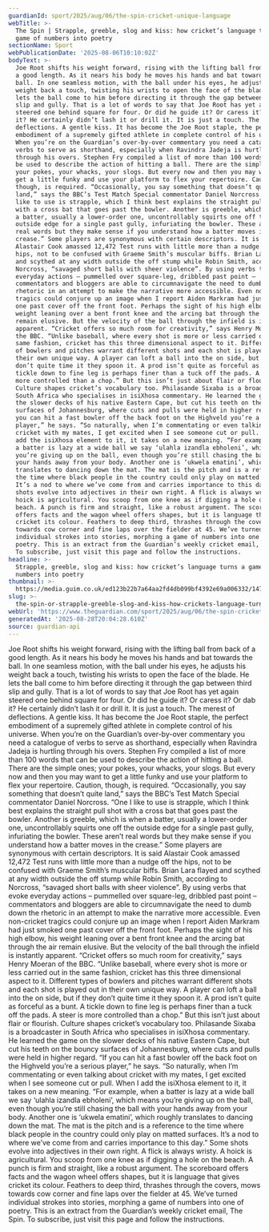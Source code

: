 ```yaml
---
guardianId: sport/2025/aug/06/the-spin-cricket-unique-language
webTitle: >-
  The Spin | Strapple, greeble, slog and kiss: how cricket’s language turns a
  game of numbers into poetry
sectionName: Sport
webPublicationDate: '2025-08-06T10:10:02Z'
bodyText: >-
  Joe Root shifts his weight forward, rising with the lifting ball from back of
  a good length. As it nears his body he moves his hands and bat towards the
  ball. In one seamless motion, with the ball under his eyes, he adjusts his
  weight back a touch, twisting his wrists to open the face of the blade. He
  lets the ball come to him before directing it through the gap between third
  slip and gully. That is a lot of words to say that Joe Root has yet again
  steered one behind square for four. Or did he guide it? Or caress it? Or dab
  it? He certainly didn’t lash it or drill it. It is just a touch. The merest of
  deflections. A gentle kiss. It has become the Joe Root staple, the perfect
  embodiment of a supremely gifted athlete in complete control of his universe.
  When you’re on the Guardian’s over-by-over commentary you need a catalogue of
  verbs to serve as shorthand, especially when Ravindra Jadeja is hurtling
  through his overs. Stephen Fry compiled a list of more than 100 words that can
  be used to describe the action of hitting a ball. There are the simple ones;
  your pokes, your whacks, your slogs. But every now and then you may want to
  get a little funky and use your platform to flex your repertoire. Caution,
  though, is required. “Occasionally, you say something that doesn’t quite
  land,” says the BBC’s Test Match Special commentator Daniel Norcross. “One I
  like to use is strapple, which I think best explains the straight pull shot
  with a cross bat that goes past the bowler. Another is greeble, which is when
  a batter, usually a lower-order one, uncontrollably squirts one off the
  outside edge for a single past gully, infuriating the bowler. These aren’t
  real words but they make sense if you understand how a batter moves in the
  crease.” Some players are synonymous with certain descriptors. It is said
  Alastair Cook amassed 12,472 Test runs with little more than a nudge off the
  hips, not to be confused with Graeme Smith’s muscular biffs. Brian Lara flayed
  and scythed at any width outside the off stump while Robin Smith, according to
  Norcross, “savaged short balls with sheer violence”. By using verbs that evoke
  everyday actions – pummelled over square-leg, dribbled past point –
  commentators and bloggers are able to circumnavigate the need to dumb down the
  rhetoric in an attempt to make the narrative more accessible. Even non-cricket
  tragics could conjure up an image when I report Aiden Markram had just smoked
  one past cover off the front foot. Perhaps the sight of his high elbow, his
  weight leaning over a bent front knee and the arcing bat through the air
  remain elusive. But the velocity of the ball through the infield is instantly
  apparent. “Cricket offers so much room for creativity,” says Henry Moeran of
  the BBC. “Unlike baseball, where every shot is more or less carried out in the
  same fashion, cricket has this three dimensional aspect to it. Different types
  of bowlers and pitches warrant different shots and each shot is played out in
  their own unique way. A player can loft a ball into the on side, but if they
  don’t quite time it they spoon it. A prod isn’t quite as forceful as a bunt. A
  tickle down to fine leg is perhaps finer than a tuck off the pads. A steer is
  more controlled than a chop.” But this isn’t just about flair or flourish.
  Culture shapes cricket’s vocabulary too. Philasande Sixaba is a broadcaster in
  South Africa who specialises in isiXhosa commentary. He learned the game on
  the slower decks of his native Eastern Cape, but cut his teeth on the bouncy
  surfaces of Johannesburg, where cuts and pulls were held in higher regard. “If
  you can hit a fast bowler off the back foot on the Highveld you’re a serious
  player,” he says. “So naturally, when I’m commentating or even talking about
  cricket with my mates, I get excited when I see someone cut or pull. When I
  add the isiXhosa element to it, it takes on a new meaning. “For example, when
  a batter is lazy at a wide ball we say ‘ulahla izandla ebholeni’, which means
  you’re giving up on the ball, even though you’re still chasing the ball with
  your hands away from your body. Another one is ‘ukwela ematini’, which roughly
  translates to dancing down the mat. The mat is the pitch and is a reference to
  the time where black people in the country could only play on matted surfaces.
  It’s a nod to where we’ve come from and carries importance to this day.” Some
  shots evolve into adjectives in their own right. A flick is always wristy. A
  hoick is agricultural. You scoop from one knee as if digging a hole on the
  beach. A punch is firm and straight, like a robust argument. The scoreboard
  offers facts and the wagon wheel offers shapes, but it is language that gives
  cricket its colour. Feathers to deep third, thrashes through the covers, mows
  towards cow corner and fine laps over the fielder at 45. We’ve turned
  individual strokes into stories, morphing a game of numbers into one of
  poetry. This is an extract from the Guardian’s weekly cricket email, The Spin.
  To subscribe, just visit this page and follow the instructions.
headline: >-
  Strapple, greeble, slog and kiss: how cricket’s language turns a game of
  numbers into poetry
thumbnail: >-
  https://media.guim.co.uk/ed123b22b7a64aa2fd4db099bf4392e69a006332/147_0_3263_2610/500.jpg
slug: >-
  the-spin-or-strapple-greeble-slog-and-kiss-how-crickets-language-turns-a-game-of-numbers-into-poetry
webUrl: 'https://www.theguardian.com/sport/2025/aug/06/the-spin-cricket-unique-language'
generatedAt: '2025-08-28T20:04:28.610Z'
source: guardian-api
---
```

Joe Root shifts his weight forward, rising with the lifting ball from back of a good length. As it nears his body he moves his hands and bat towards the ball. In one seamless motion, with the ball under his eyes, he adjusts his weight back a touch, twisting his wrists to open the face of the blade. He lets the ball come to him before directing it through the gap between third slip and gully. That is a lot of words to say that Joe Root has yet again steered one behind square for four. Or did he guide it? Or caress it? Or dab it? He certainly didn’t lash it or drill it. It is just a touch. The merest of deflections. A gentle kiss. It has become the Joe Root staple, the perfect embodiment of a supremely gifted athlete in complete control of his universe. When you’re on the Guardian’s over-by-over commentary you need a catalogue of verbs to serve as shorthand, especially when Ravindra Jadeja is hurtling through his overs. Stephen Fry compiled a list of more than 100 words that can be used to describe the action of hitting a ball. There are the simple ones; your pokes, your whacks, your slogs. But every now and then you may want to get a little funky and use your platform to flex your repertoire. Caution, though, is required. “Occasionally, you say something that doesn’t quite land,” says the BBC’s Test Match Special commentator Daniel Norcross. “One I like to use is strapple, which I think best explains the straight pull shot with a cross bat that goes past the bowler. Another is greeble, which is when a batter, usually a lower-order one, uncontrollably squirts one off the outside edge for a single past gully, infuriating the bowler. These aren’t real words but they make sense if you understand how a batter moves in the crease.” Some players are synonymous with certain descriptors. It is said Alastair Cook amassed 12,472 Test runs with little more than a nudge off the hips, not to be confused with Graeme Smith’s muscular biffs. Brian Lara flayed and scythed at any width outside the off stump while Robin Smith, according to Norcross, “savaged short balls with sheer violence”. By using verbs that evoke everyday actions – pummelled over square-leg, dribbled past point – commentators and bloggers are able to circumnavigate the need to dumb down the rhetoric in an attempt to make the narrative more accessible. Even non-cricket tragics could conjure up an image when I report Aiden Markram had just smoked one past cover off the front foot. Perhaps the sight of his high elbow, his weight leaning over a bent front knee and the arcing bat through the air remain elusive. But the velocity of the ball through the infield is instantly apparent. “Cricket offers so much room for creativity,” says Henry Moeran of the BBC. “Unlike baseball, where every shot is more or less carried out in the same fashion, cricket has this three dimensional aspect to it. Different types of bowlers and pitches warrant different shots and each shot is played out in their own unique way. A player can loft a ball into the on side, but if they don’t quite time it they spoon it. A prod isn’t quite as forceful as a bunt. A tickle down to fine leg is perhaps finer than a tuck off the pads. A steer is more controlled than a chop.” But this isn’t just about flair or flourish. Culture shapes cricket’s vocabulary too. Philasande Sixaba is a broadcaster in South Africa who specialises in isiXhosa commentary. He learned the game on the slower decks of his native Eastern Cape, but cut his teeth on the bouncy surfaces of Johannesburg, where cuts and pulls were held in higher regard. “If you can hit a fast bowler off the back foot on the Highveld you’re a serious player,” he says. “So naturally, when I’m commentating or even talking about cricket with my mates, I get excited when I see someone cut or pull. When I add the isiXhosa element to it, it takes on a new meaning. “For example, when a batter is lazy at a wide ball we say ‘ulahla izandla ebholeni’, which means you’re giving up on the ball, even though you’re still chasing the ball with your hands away from your body. Another one is ‘ukwela ematini’, which roughly translates to dancing down the mat. The mat is the pitch and is a reference to the time where black people in the country could only play on matted surfaces. It’s a nod to where we’ve come from and carries importance to this day.” Some shots evolve into adjectives in their own right. A flick is always wristy. A hoick is agricultural. You scoop from one knee as if digging a hole on the beach. A punch is firm and straight, like a robust argument. The scoreboard offers facts and the wagon wheel offers shapes, but it is language that gives cricket its colour. Feathers to deep third, thrashes through the covers, mows towards cow corner and fine laps over the fielder at 45. We’ve turned individual strokes into stories, morphing a game of numbers into one of poetry. This is an extract from the Guardian’s weekly cricket email, The Spin. To subscribe, just visit this page and follow the instructions.
